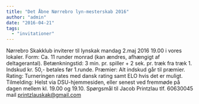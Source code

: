 ```yaml
---
title: "Det Åbne Nørrebro lyn-mesterskab 2016"
author: "admin"
date: "2016-04-21"
tags: 
  - "invitationer"
---
```


Nørrebro Skakklub inviterer til lynskak mandag 2.maj 2016 19.00 i vores lokaler. Form: Ca. 11 runder monrad (kan ændres, afhængigt af deltagerantal). Betænkningstid: 3 min. pr. spiller + 2 sek. pr. træk fra træk 1. Indskud kr. 50,- betales før 1.runde. Præmier: Alt indskud går til præmier. Rating: Turneringen rates med dansk rating samt ELO hvis det er muligt. Tilmelding: Helst via DSU-hjemmesiden, eller senest ved fremmøde på dagen mellem kl. 19.00 og 19.10. Spørgsmål til Jacob Printzlau tlf. 60630045 mail printzlauskak@gmail.com
